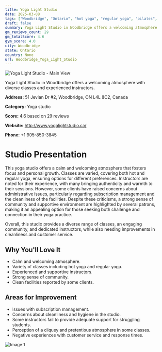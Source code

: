 ```yaml
---
title: Yoga Light Studio
date: 2025-03-08
tags: ["Woodbridge", "Ontario", "hot yoga", "regular yoga", "pilates", "community", "atmosphere", "Woodbridge"]  
draft: false
summary: Yoga Light Studio in Woodbridge offers a welcoming atmosphere with diverse classes and experienced instructors.
gm_reviews_count: 29
gm_totalScore: 4.6
gym_score: 4.0
city: Woodbridge
state: Ontario
country: None
url: Woodbridge_Yoga_Light_Studio
---
```


<div className="aspect-[16/9] relative my-8">
  <img 
    src="https://streetviewpixels-pa.googleapis.com/v1/thumbnail?panoid=hLdvHGsRGFVYo0VAlcCfdg&cb_client=maps_sv.tactile.gps&w=203&h=100&yaw=77.34413&pitch=0&thumbfov=100"
    alt="Yoga Light Studio - Main View"
    className="object-cover absolute inset-0 w-full h-full rounded-lg"
  />
</div>

Yoga Light Studio in Woodbridge offers a welcoming atmosphere with diverse classes and experienced instructors.

**Address:** 51 Jevlan Dr #2, Woodbridge, ON L4L 8C2, Canada

**Category:** Yoga studio

**Score:** 4.6 based on 29 reviews

**Website:** http://www.yogalightstudio.ca/

**Phone:** +1 905-850-3845

# Studio Presentation

This yoga studio offers a calm and welcoming atmosphere that fosters focus and personal growth. Classes are varied, covering both hot and regular yoga, ensuring options for different preferences. Instructors are noted for their experience, with many bringing authenticity and warmth to their sessions. However, some clients have raised concerns about administrative issues, particularly regarding subscription management and the cleanliness of the facilities. Despite these criticisms, a strong sense of community and supportive environment are highlighted by several patrons, making it an appealing option for those seeking both challenge and connection in their yoga practice.

Overall, this studio provides a diverse range of classes, an engaging community, and dedicated instructors, while also needing improvements in cleanliness and customer service.

## Why You'll Love It

- Calm and welcoming atmosphere.
- Variety of classes including hot yoga and regular yoga.
- Experienced and supportive instructors.
- Strong sense of community.
- Clean facilities reported by some clients.

## Areas for Improvement

- Issues with subscription management.
- Concerns about cleanliness and hygiene in the studio.
- Some instructors fail to provide adequate support for struggling students.
- Perception of a cliquey and pretentious atmosphere in some classes.
- Negative experiences with customer service and response times.

<div className="grid grid-cols-1 xl:grid-cols-2 gap-4 my-8">
<div className="aspect-[4/3] relative"><img src="https://lh5.googleusercontent.com/p/AF1QipPtslQ5aCyXu0pSW3XqDFohoLF4Pmu68theTPis=w1920-h1080-k-no" alt="Image 1" className="object-cover absolute inset-0 w-full h-full rounded-lg" /></div>
</div>